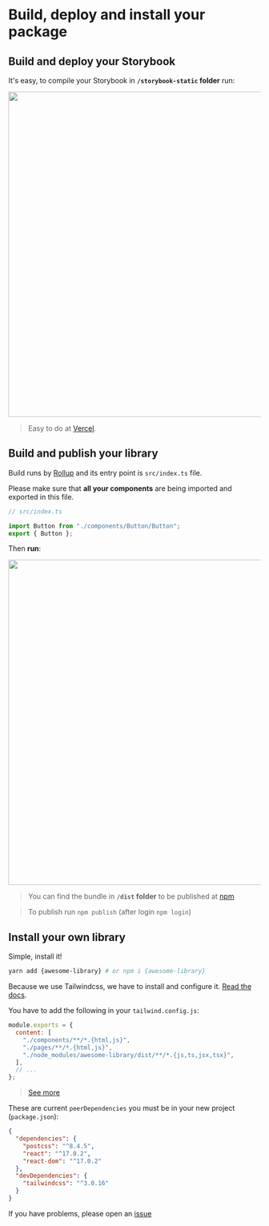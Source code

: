 

<Meta title="Readme/Build and Deploy" />

# Build, deploy and install your package

## Build and deploy your **Storybook**

It's easy, to compile your Storybook in **`/storybook-static` folder** run:

<div style={{ display: "flex", justifyContent: "center", padding: "50px 0" }}>
  <img src={sb} width="650" />
</div>

> Easy to do at [Vercel](https://vercel.com/).

## Build and publish **your library**

Build runs by [Rollup](https://rollupjs.org/) and its entry point is `src/index.ts` file.

Please make sure that **all your components** are being imported and exported in this file.

```js
// src/index.ts

import Button from "./components/Button/Button";
export { Button };
```

Then **run**:

<div style={{ display: "flex", justifyContent: "center", padding: "50px 0" }}>
  <img src={publish} width="650" />
</div>

> You can find the bundle in **`/dist` folder** to be published at [npm](https://docs.npmjs.com/cli/v8/commands/npm-publish)

> To publish run `npm publish` (after login `npm login`)

## Install your own library

Simple, install it!

```bash
yarn add {awesome-library} # or npm i {awesome-library}
```

Because we use Tailwindcss, we have to install and configure it. [Read the docs](https://tailwindcss.com/docs/installation).

You have to add the following in your `tailwind.config.js`:

```js
module.exports = {
  content: [
    "./components/**/*.{html,js}",
    "./pages/**/*.{html,js}",
    "./node_modules/awesome-library/dist/**/*.{js,ts,jsx,tsx}",
  ],
  // ...
};
```

> [See more](https://tailwindcss.com/docs/content-configuration#working-with-third-party-libraries)

These are current `peerDependencies` you must be in your new project (`package.json`):

```json
{
  "dependencies": {
    "postcss": "^8.4.5",
    "react": "^17.0.2",
    "react-dom": "^17.0.2"
  },
  "devDependencies": {
    "tailwindcss": "^3.0.16"
  }
}
```

If you have problems, please open an [issue](https://github.com/ansango/rtb-starter/issues)
